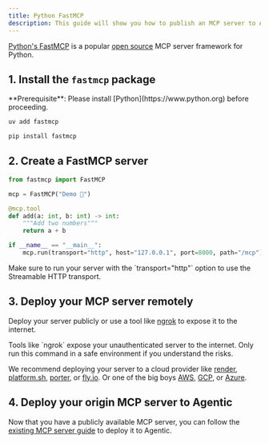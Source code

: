 ```yaml
---
title: Python FastMCP
description: This guide will show you how to publish an MCP server to Agentic using the Python fastmcp package.
---
```


[Python's FastMCP](https://gofastmcp.com) is a popular [open source](https://github.com/jlowin/fastmcp) MCP server framework for Python.

## 1. Install the `fastmcp` package

<Info>
  **Prerequisite**: Please install [Python](https://www.python.org) before
  proceeding.
</Info>

<CodeGroup>

```bash uv
uv add fastmcp
```

```bash pip
pip install fastmcp
```

</CodeGroup>

## 2. Create a FastMCP server

```py server.py
from fastmcp import FastMCP

mcp = FastMCP("Demo 🚀")

@mcp.tool
def add(a: int, b: int) -> int:
    """Add two numbers"""
    return a + b

if __name__ == "__main__":
    mcp.run(transport="http", host="127.0.0.1", port=8000, path="/mcp")
```

<Note>
  Make sure to run your server with the `transport="http"` option to use the
  Streamable HTTP transport.
</Note>

## 3. Deploy your MCP server remotely

Deploy your server publicly or use a tool like [ngrok](https://ngrok.com) to expose it to the internet.

<Warning>
  Tools like `ngrok` expose your unauthenticated server to the internet. Only
  run this command in a safe environment if you understand the risks.
</Warning>

We recommend deploying your server to a cloud provider like [render](https://render.com/docs/deploy-fastapi), [platform.sh](https://docs.platform.sh/languages/python.html), [porter](https://docs.porter.run/guides/fastapi/deploy-fastapi), or [fly.io](https://fly.io/docs/python/frameworks/fastapi/). Or one of the big boys [AWS](https://aws.amazon.com), [GCP](https://cloud.google.com), or [Azure](https://azure.microsoft.com).

## 4. Deploy your origin MCP server to Agentic

Now that you have a publicly available MCP server, you can follow the [existing MCP server guide](/publishing/guides/existing-mcp-server) to deploy it to Agentic.
